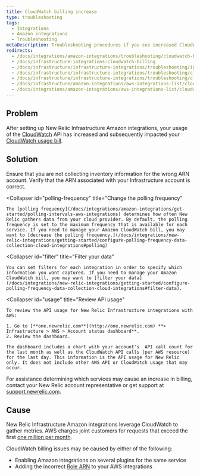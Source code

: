 ```yaml
---
title: CloudWatch billing increase
type: troubleshooting
tags:
  - Integrations
  - Amazon integrations
  - Troubleshooting
metaDescription: Troubleshooting procedures if you see increased CloudWatch billing with your infrastructure integration for AWS.
redirects:
  - /docs/integrations/amazon-integrations/troubleshooting/cloudwatch-billing-increase
  - /docs/infrastructure-integrations-cloudwatch-billing
  - /docs/infrastructure/infrastructure-integrations/troubleshooting/infrastructure-integrations-cloudwatch-billing
  - /docs/infrastructure/infrastructure-integrations/troubleshooting/cloudwatch-billing-issues
  - /docs/infrastructure/infrastructure-integrations/troubleshooting/cloudwatch-billing-increase
  - /docs/infrastructure/amazon-integrations/aws-integrations-list/cloudwatch-billing-increase
  - /docs/integrations/amazon-integrations/aws-integrations-list/cloudwatch-billing-increase
---
```


## Problem

After setting up New Relic Infrastructure Amazon integrations, your usage of the [CloudWatch](https://aws.amazon.com/cloudwatch/) API has increased and subsequently impacted your [CloudWatch usage bill](https://aws.amazon.com/cloudwatch/pricing/).

## Solution

<CollapserGroup>
  <Collapser
    id="arn"
    title="Verify your Infrastructure account's ARN"
  >
    Ensure that you are not collecting inventory information for the wrong ARN account. Verify that the ARN associated with your Infrastructure account is correct.
  </Collapser>

  <Collapser
    id="polling-frequency"
    title="Change the polling frequency"
  >
    The [polling frequency](/docs/integrations/amazon-integrations/get-started/polling-intervals-aws-integrations) determines how often New Relic gathers data from your cloud provider. By default, the polling frequency is set to the maximum frequency that is available for each service. If you need to manage your Amazon CloudWatch bill, you may want to [decrease the polling frequency.](/docs/integrations/new-relic-integrations/getting-started/configure-polling-frequency-data-collection-cloud-integrations#polling)
  </Collapser>

  <Collapser
    id="filter"
    title="Filter your data"
  >
    You can set filters for each integration in order to specify which information you want captured. If you need to manage your Amazon CloudWatch bill, you may want to [filter your data](/docs/integrations/new-relic-integrations/getting-started/configure-polling-frequency-data-collection-cloud-integrations#filter-data).
  </Collapser>

  <Collapser
    id="usage"
    title="Review API usage"
  >
    To review the API usage for New Relic Infrastructure integrations with AWS:

    1. Go to [**one.newrelic.com**](http://one.newrelic.com) **> Infrastructure > AWS > Account status dashboard**.
    2. Review the dashboard.

    The dashboard includes a chart with your account's  API call count for the last month as well as the CloudWatch API calls (per AWS resource) for the last day. This information is the API usage for New Relic only. It does not include other AWS API or CloudWatch usage that may occur.
  </Collapser>
</CollapserGroup>

For assistance determining which services may cause an increase in billing, contact your New Relic account representative or get support at [support.newrelic.com](https://support.newrelic.com/).

## Cause

New Relic Infrastructure Amazon integrations leverage CloudWatch to gather metrics. AWS charges joint customers for requests that exceed the first [one million per month](http://docs.aws.amazon.com/AmazonCloudWatch/latest/monitoring/cloudwatch_limits.html).

CloudWatch billing issues may be caused by either of the following:

* Enabling Amazon integrations on several plugins for the same service
* Adding the incorrect [Role ARN](http://docs.aws.amazon.com/general/latest/gr/aws-arns-and-namespaces.html) to your AWS integrations

